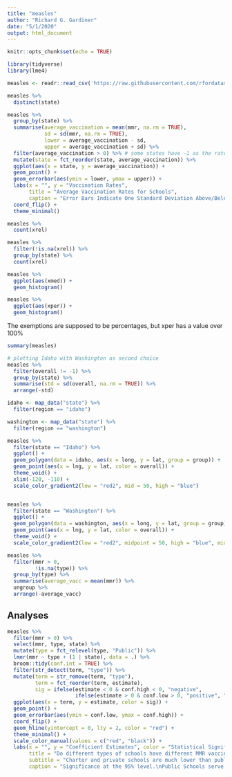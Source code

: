 ```yaml
---
title: "measles"
author: "Richard G. Gardiner"
date: "5/1/2020"
output: html_document
---
```


```r
knitr::opts_chunk$set(echo = TRUE)
```


```r
library(tidyverse)
library(lme4)

measles <- readr::read_csv('https://raw.githubusercontent.com/rfordatascience/tidytuesday/master/data/2020/2020-02-25/measles.csv')
```

```r
measles %>%
  distinct(state)
```


```r
measles %>%
  group_by(state) %>%
  summarise(average_vaccination = mean(mmr, na.rm = TRUE),
            sd = sd(mmr, na.rm = TRUE),
            lower = average_vaccination - sd,
            upper = average_vaccination + sd) %>%
  filter(average_vaccination > 0) %>% # some states have -1 as the rate.. Doesn't make any sense.
  mutate(state = fct_reorder(state, average_vaccination)) %>%
  ggplot(aes(x = state, y = average_vaccination)) +
  geom_point() +
  geom_errorbar(aes(ymin = lower, ymax = upper)) +
  labs(x = "", y = "Vaccination Rates", 
       title = "Average Vaccination Rates for Schools",
       caption = "Error Bars Indicate One Standard Deviation Above/Below") +
  coord_flip() +
  theme_minimal() 
```

```r
measles %>%
  count(xrel)

measles %>%
  filter(!is.na(xrel)) %>%
  group_by(state) %>%
  count(xrel)

measles %>%
  ggplot(aes(xmed)) +
  geom_histogram()

measles %>%
  ggplot(aes(xper)) +
  geom_histogram()
```

The exemptions are supposed to be percentages, but xper has a value over 100%
```r
summary(measles) 
```


```r
# plotting Idaho with Washington as second choice
measles %>%
  filter(overall != -1) %>%
  group_by(state) %>%
  summarise(std = sd(overall, na.rm = TRUE)) %>%
  arrange(-std)

idaho <- map_data("state") %>%
  filter(region == "idaho")

washington <- map_data("state") %>%
  filter(region == "washington")

measles %>%
  filter(state == "Idaho") %>%
  ggplot() +
  geom_polygon(data = idaho, aes(x = long, y = lat, group = group)) +
  geom_point(aes(x = lng, y = lat, color = overall)) +
  theme_void() +
  xlim(-120, -110) +
  scale_color_gradient2(low = "red2", mid = 50, high = "blue")


measles %>%
  filter(state == "Washington") %>%
  ggplot() +
  geom_polygon(data = washington, aes(x = long, y = lat, group = group)) +
  geom_point(aes(x = lng, y = lat, color = overall)) +
  theme_void() +
  scale_color_gradient2(low = "red2", midpoint = 50, high = "blue", mid = "white")
```

```r
measles %>%
  filter(mmr > 0,
         !is.na(type)) %>%
  group_by(type) %>%
  summarise(average_vacc = mean(mmr)) %>%
  ungroup %>%
  arrange(-average_vacc)
```

## Analyses

```r
measles %>%
  filter(mmr > 0) %>%
  select(mmr, type, state) %>%
  mutate(type = fct_relevel(type, "Public")) %>%
  lmer(mmr ~ type + (1 | state), data = .) %>%
  broom::tidy(conf.int = TRUE) %>%
  filter(str_detect(term, "type")) %>%
  mutate(term = str_remove(term, "type"),
         term = fct_reorder(term, estimate),
         sig = ifelse(estimate < 0 & conf.high < 0, "negative",
                      ifelse(estimate > 0 & conf.low > 0, "positive", "not significant"))) %>%
  ggplot(aes(x = term, y = estimate, color = sig)) +
  geom_point() +
  geom_errorbar(aes(ymin = conf.low, ymax = conf.high)) +
  coord_flip() +
  geom_hline(yintercept = 0, lty = 2, color = "red") +
  theme_minimal() +
  scale_color_manual(values = c("red", "black")) +
  labs(x = "", y = "Coefficient Estimates", color = "Statistical Significance",
       title = "Do different types of schools have different MMR vaccination rates?",
       subtitle = "Charter and private schools are much lower than public schools",
       caption = "Significance at the 95% level.\nPublic Schools serve as baseline group")
```
